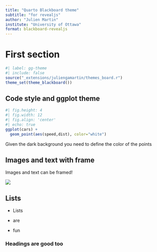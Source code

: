 ```yaml
---
title: "Quarto Blackboard theme"
subtitle: "for revealjs"
author: "Julien Martin"
institute: "University of Ottawa"
format: blackboard-revealjs
---
```

# First section

<!-- needed if you want the ggplot theme associated -->
```r
#| label: gg-theme
#| include: false 
source("_extensions/juliengamartin/themes_board.r")
theme_set(theme_blackboard())
```

## Code style and ggplot theme

```r
#| fig.height: 4
#| fig.width: 12
#| fig.align: 'center'
#| echo: true
ggplot(cars) +
  geom_point(aes(speed,dist), color="white")
```
Given the dark background you need to define the color of the points

## Images and text with frame

:::{.framed}
Images and text can be framed!
:::

![](https://via.placeholder.com/450x200){.framed}

## Lists

- Lists

- are 

- fun

### Headings are good too